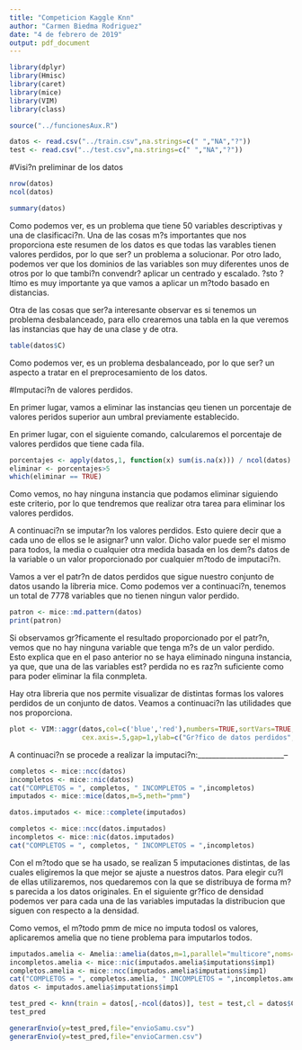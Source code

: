 ```yaml
---
title: "Competicion Kaggle Knn"
author: "Carmen Biedma Rodriguez"
date: "4 de febrero de 2019"
output: pdf_document
---
```


```r
library(dplyr)
library(Hmisc)
library(caret)
library(mice)
library(VIM)
library(class)

source("../funcionesAux.R")
```

```r
datos <- read.csv("../train.csv",na.strings=c(" ","NA","?"))
test <- read.csv("../test.csv",na.strings=c(" ","NA","?"))
```

#Visi?n preliminar de los datos

```r
nrow(datos)
ncol(datos)
```

```r
summary(datos)
```

Como podemos ver, es un problema que tiene 50 variables descriptivas y una de clasificaci?n. Una de las cosas m?s importantes que nos proporciona este resumen de los datos es que todas las varables tienen valores perdidos, por lo que ser? un problema a solucionar. Por otro lado, podemos ver que los dominios de las variables son muy diferentes unos de otros por lo que tambi?n convendr? aplicar un centrado y escalado. ?sto ?ltimo es muy importante ya que vamos a aplicar un m?todo basado en distancias.

Otra de las cosas que ser?a interesante observar es si tenemos un problema desbalanceado, para ello crearemos una tabla en la que veremos las instancias que hay de una clase y de otra.

```r
table(datos$C)
```

Como podemos ver, es un problema desbalanceado, por lo que ser? un aspecto a tratar en el preprocesamiento de los datos.

#Imputaci?n de valores perdidos.

En primer lugar, vamos a eliminar las instancias qeu tienen un porcentaje de valores peridos superior aun umbral previamente establecido.

En primer lugar, con el siguiente comando, calcularemos el porcentaje de valores perdidos que tiene cada fila. 


```r
porcentajes <- apply(datos,1, function(x) sum(is.na(x))) / ncol(datos) * 100
eliminar <- porcentajes>5
which(eliminar == TRUE)
```

Como vemos, no hay ninguna instancia que podamos eliminar siguiendo este criterio, por lo que tendremos que realizar otra tarea para eliminar los valores perdidos.

A continuaci?n se imputar?n los valores perdidos. Esto quiere decir que a cada uno de ellos se le asignar? unn valor. Dicho valor puede ser el mismo para todos, la media o cualquier otra medida basada en los dem?s datos de la variable o un valor proporcionado por cualquier m?todo de imputaci?n.

Vamos a ver el patr?n de datos perdidos que sigue nuestro conjunto de datos usando la libreria mice. Como podemos ver a continuaci?n, tenemos un total de 7778 variables que no tienen ningun valor perdido.

```r
patron <- mice::md.pattern(datos)
print(patron)
```

Si observamos gr?ficamente el resultado proporcionado por el patr?n, vemos que no hay ninguna variable que tenga m?s de un valor perdido. Esto explica que en el paso anterior no se haya eliminado ninguna instancia, ya que, que una de las variables est? perdida no es raz?n suficiente como para poder eliminar la fila conmpleta.

Hay otra libreria que nos permite visualizar de distintas formas los valores perdidos de un conjunto de datos. Veamos a continuaci?n las utilidades que nos proporciona.

```r
plot <- VIM::aggr(datos,col=c('blue','red'),numbers=TRUE,sortVars=TRUE,labels=names(data),
                  cex.axis=.5,gap=1,ylab=c("Gr?fico de datos perdidos","Patron"))
```

A continuaci?n se procede a realizar la imputaci?n:________________________--

```r
completos <- mice::ncc(datos)
incompletos <- mice::nic(datos)
cat("COMPLETOS = ", completos, " INCOMPLETOS = ",incompletos)
imputados <- mice::mice(datos,m=5,meth="pmm")

datos.imputados <- mice::complete(imputados)

completos <- mice::ncc(datos.imputados)
incompletos <- mice::nic(datos.imputados)
cat("COMPLETOS = ", completos, " INCOMPLETOS = ",incompletos)

```

Con el m?todo que se ha usado, se realizan 5 imputaciones distintas, de las cuales eligiremos la que mejor se ajuste a nuestros datos. Para elegir cu?l de ellas utilizaremos, nos quedaremos con la que se distribuya de forma m?s parecida a los datos originales. En el siguiente gr?fico de densidad podemos ver para cada una de las variables imputadas la distribucion que siguen con respecto a la densidad.


Como vemos, el m?todo pmm de mice no imputa todosl os valores, aplicaremos amelia que no tiene problema para imputarlos todos.

```r
imputados.amelia <- Amelia::amelia(datos,m=1,parallel="multicore",noms="C")
incompletos.amelia <- mice::nic(imputados.amelia$imputations$imp1)
completos.amelia <- mice::ncc(imputados.amelia$imputations$imp1)
cat("COMPLETOS = ", completos.amelia, " INCOMPLETOS = ",incompletos.amelia)
datos <- imputados.amelia$imputations$imp1
```

```r
test_pred <- knn(train = datos[,-ncol(datos)], test = test,cl = datos$C, k=3)
test_pred
```

```r
generarEnvio(y=test_pred,file="envioSamu.csv")
generarEnvio(y=test_pred,file="envioCarmen.csv")
```

